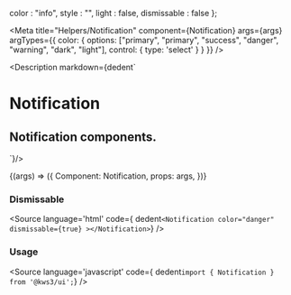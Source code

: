 
  color : "info",
  style : "",
  light : false,
  dismissable : false
};

<Meta
  title="Helpers/Notification"
  component={Notification}
  args={args}
  argTypes={{
    color: {
      options: ["primary", "primary", "success", "danger", "warning", "dark", "light"],
      control: { type: 'select' }
    }
  }}
/>

<Description markdown={dedent`
# Notification
## Notification components.
`}/>

<Canvas>
  <Story
  name="Notification"
  args={Notification}
  >
  {(args) => ({
    Component: Notification,
    props: args,
  })}
  </Story>
</Canvas>

<ArgsTable story="Notification" />

### Dismissable
<Source
  language='html'
  code={ dedent`<Notification color="danger" dismissable={true} ></Notification>`}
/>

### Usage
<Source
  language='javascript'
  code={ dedent`import { Notification } from '@kws3/ui';`}
/>